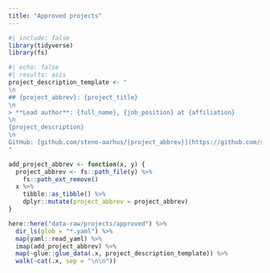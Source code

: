 ```yaml
---
title: "Approved projects"
---
```


```r
#| include: false
library(tidyverse)
library(fs)
```

```r
#| echo: false
#| results: asis
project_description_template <- "
\n
## {project_abbrev}: {project_title}
\n
> **Lead author**: {full_name}, {job_position} at {affiliation}
\n
{project_description}
\n
GitHub: [github.com/steno-aarhus/{project_abbrev}](https://github.com/steno-aarhus/{project_abbrev})
"

add_project_abbrev <- function(x, y) {
  project_abbrev <- fs::path_file(y) %>% 
    fs::path_ext_remove()
  x %>% 
    tibble::as_tibble() %>% 
    dplyr::mutate(project_abbrev = project_abbrev)
}

here::here("data-raw/projects/approved") %>% 
  dir_ls(glob = "*.yaml") %>% 
  map(yaml::read_yaml) %>% 
  imap(add_project_abbrev) %>% 
  map(~glue::glue_data(.x, project_description_template)) %>% 
  walk(~cat(.x, sep = "\n\n"))
```
